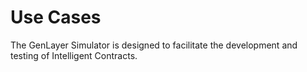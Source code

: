 # Use Cases
The GenLayer Simulator is designed to facilitate the development and testing of Intelligent Contracts. 


<Cards>
  <Card title="Wizard of Coin" href="/simulator/use-cases/wizard-of-coin" />
  <Card title="Football Prediction" href="/simulator/use-cases/wizard-of-coin" />
  <Card title="Wizard of Coin" href="/simulator/use-cases/wizard-of-coin" />
</Cards>

